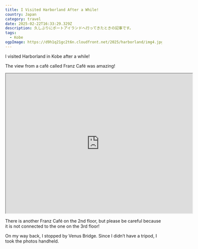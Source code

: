 ```yaml
---
title: I Visited Harborland After a While!
country: Japan
category: travel
date: 2025-02-22T16:33:29.329Z
description: 久しぶりにポートアイランドへ行ってきたときの記事です。
tags:
  - Kobe
ogpImage: https://d9h1q21gc2t6n.cloudfront.net/2025/harborland/img4.jpg
---
```


I visited Harborland in Kobe after a while!

<BlogImage src="https://d9h1q21gc2t6n.cloudfront.net/2025/harborland/img1.jpg" width={1000} />

The view from a café called Franz Café was amazing!

<iframe
  src="https://www.google.com/maps/embed?pb=!1m18!1m12!1m3!1d450.709801049305!2d135.18412929028273!3d34.68003865274845!2m3!1f0!2f0!3f0!3m2!1i1024!2i768!4f13.1!3m3!1m2!1s0x60008faa818142bd%3A0x256bd903896b44f5!2z44OV44Op44Oz44OE44Kr44OV44KnLSBGcmFudHpDYWZl!5e1!3m2!1sja!2sjp!4v1745395075471!5m2!1sja!2sjp"
  width="600"
  height="450"
  style={{ border: 0 }}
  allowFullScreen=""
  loading="lazy"
  referrerPolicy="no-referrer-when-downgrade"
></iframe>

There is another Franz Café on the 2nd floor, but please be careful because it is not connected to the one on the 3rd floor!

<BlogImage src="https://d9h1q21gc2t6n.cloudfront.net/2025/harborland/img2.jpg" width={1000} /> <BlogImage src="https://d9h1q21gc2t6n.cloudfront.net/2025/harborland/img3.jpg" width={1000} />

On my way back, I stopped by Venus Bridge.
Since I didn’t have a tripod, I took the photos handheld.

<BlogImage src="https://d9h1q21gc2t6n.cloudfront.net/2025/harborland/img4.jpg" width={1000} />
